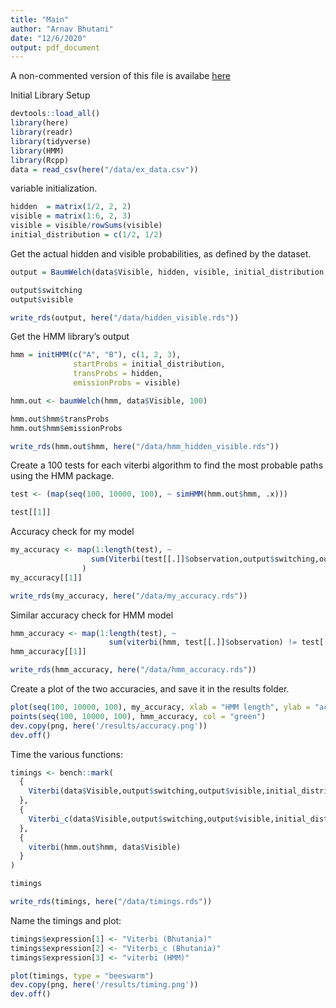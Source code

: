 ```yaml
---
title: "Main"
author: "Arnav Bhutani"
date: "12/6/2020"
output: pdf_document
---
```

A non-commented version of this file is availabe [here](./main.R)

Initial Library Setup
```r
devtools::load_all()
library(here)
library(readr)
library(tidyverse)
library(HMM)
library(Rcpp)
data = read_csv(here("/data/ex_data.csv"))
```


variable initialization. 
```r
hidden  = matrix(1/2, 2, 2)
visible = matrix(1:6, 2, 3)
visible = visible/rowSums(visible)
initial_distribution = c(1/2, 1/2)
```

Get the actual hidden and visible probabilities, as defined by the dataset.
```r
output = BaumWelch(data$Visible, hidden, visible, initial_distribution, n.iter = 100)
```


```r
output$switching
output$visible

write_rds(output, here("/data/hidden_visible.rds"))
```

Get the HMM library's output
```r
hmm = initHMM(c("A", "B"), c(1, 2, 3),
              startProbs = initial_distribution,
              transProbs = hidden,
              emissionProbs = visible)

hmm.out <- baumWelch(hmm, data$Visible, 100)

hmm.out$hmm$transProbs
hmm.out$hmm$emissionProbs

write_rds(hmm.out$hmm, here("/data/hmm_hidden_visible.rds"))
```

Create a 100 tests for each viterbi algorithm to find the most probable paths using the HMM package.
```r
test <- (map(seq(100, 10000, 100), ~ simHMM(hmm.out$hmm, .x)))

test[[1]]
```

Accuracy check for my model
```r
my_accuracy <- map(1:length(test), ~
                  sum(Viterbi(test[[.]]$observation,output$switching,output$visible,initial_distribution) != test[[.]]$states)/length(test[[.]]$states)
                )
my_accuracy[[1]]

write_rds(my_accuracy, here("/data/my_accuracy.rds"))
```

Similar accuracy check for HMM model
```r
hmm_accuracy <- map(1:length(test), ~
                      sum(viterbi(hmm, test[[.]]$observation) != test[[.]]$states)/length(test[[.]]$states))
hmm_accuracy[[1]]

write_rds(hmm_accuracy, here("/data/hmm_accuracy.rds"))
```


Create a plot of the two accuracies, and save it in the results folder.
```r
plot(seq(100, 10000, 100), my_accuracy, xlab = "HMM length", ylab = "accuracy", col = "red")
points(seq(100, 10000, 100), hmm_accuracy, col = "green")
dev.copy(png, here('/results/accuracy.png'))
dev.off()
```


Time the various functions:
```r
timings <- bench::mark(
  {
    Viterbi(data$Visible,output$switching,output$visible,initial_distribution)
  },
  {
    Viterbi_c(data$Visible,output$switching,output$visible,initial_distribution)
  },
  {
    viterbi(hmm.out$hmm, data$Visible)
  }
)

timings

write_rds(timings, here("/data/timings.rds"))
```


Name the timings and plot:
```r
timings$expression[1] <- "Viterbi (Bhutania)"
timings$expression[2] <- "Viterbi_c (Bhutania)"
timings$expression[3] <- "viterbi (HMM)"

plot(timings, type = "beeswarm")
dev.copy(png, here('/results/timing.png'))
dev.off()

```

